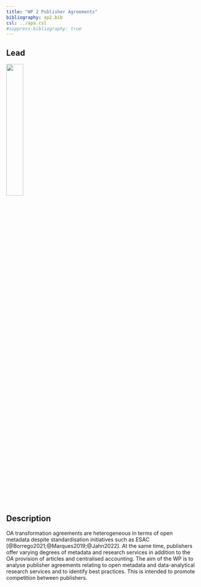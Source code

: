 ```yaml
---
title: "WP 2 Publisher Agreements"
bibliography: ap2.bib
csl: ../apa.csl
#suppress-bibliography: true
---
```


## Lead

![](../images/SUB_centered_cmyk.png){width=30%}

## Description

OA transformation agreements are heterogeneous in terms of open metadata despite standardisation initiatives such as ESAC [@Borrego2021;@Marques2019;@Jahn2022]. At the same time, publishers offer varying degrees of metadata and research services in addition to the OA provision of articles and centralised accounting. The aim of the WP is to analyse publisher agreements relating to open metadata and data-analytical research services and to identify best practices. This is intended to promote competition between publishers.